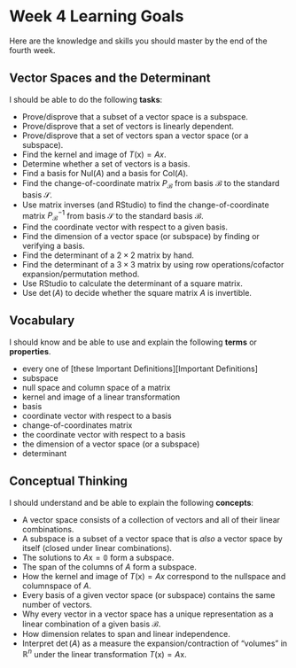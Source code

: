 
# Week 4 Learning Goals



Here are the knowledge and skills you should master by the end of the fourth week.


## Vector Spaces and the Determinant

I should be able to do the following **tasks**:

* Prove/disprove that a subset of a vector space is a subspace.
* Prove/disprove that a set of vectors is linearly dependent.
* Prove/disprove that a set of vectors span a vector space (or a subspace).
* Find the kernel and image of $T(\mathsf{x}) = Ax$.
* Determine whether a set of vectors is a basis.
* Find a basis for $\mathrm{Nul}(A)$ and a basis for $\mathrm{Col}(A)$.
* Find the change-of-coordinate matrix $P_{\mathcal{B}}$ from basis ${\mathcal{B}}$ to the standard basis $\mathcal{S}$.
* Use matrix inverses (and RStudio) to find the change-of-coordinate matrix $P_{\mathcal{B}}^{-1}$ from basis ${\mathcal{S}}$ to the standard basis $\mathcal{B}$.
* Find the coordinate vector with respect to a given basis.
* Find the dimension of a vector space (or subspace) by finding or verifying a basis.
* Find the determinant of a $2 \times 2$ matrix by hand.
* Find the determinant of a $3 \times 3$ matrix by using row operations/cofactor expansion/permutation method.
* Use RStudio to calculate the determinant of a square matrix.
* Use $\det(A)$ to decide whether the square matrix $A$ is invertible.

## Vocabulary

I should know and be able to use and explain the following **terms** or **properties**. 

* every one of [these Important Definitions][Important Definitions]
* subspace
* null space and column space of a matrix
* kernel and image of a linear transformation
* basis
* coordinate vector with respect to a basis
* change-of-coordinates matrix
* the coordinate vector with respect to a basis
* the dimension of a vector space (or a subspace)
* determinant

## Conceptual Thinking

I should understand and be able to explain the following **concepts**:

* A vector space consists of a collection of vectors and all of their linear combinations.
* A subspace is a subset of a vector space that is *also* a vector space by itself (closed under linear combinations).
* The solutions to $A \mathsf{x} = \mathbb{0}$ form a subspace.
* The span of the columns of $A$ form a subspace.
* How the kernel and image of $T(\mathsf{x}) = Ax$ correspond to the nullspace and columnspace of $A$.
* Every basis of a given vector space (or subspace) contains the same number of vectors.
* Why every vector in a vector space has a unique representation as a linear combination of a given basis ${\mathcal{B}}$.
* How dimension relates to span and linear independence.
* Interpret $\det(A)$ as a measure the expansion/contraction of "volumes" in $\mathbb{R}^n$ under the linear transformation $T(\mathsf{x})=A\mathsf{x}$.

